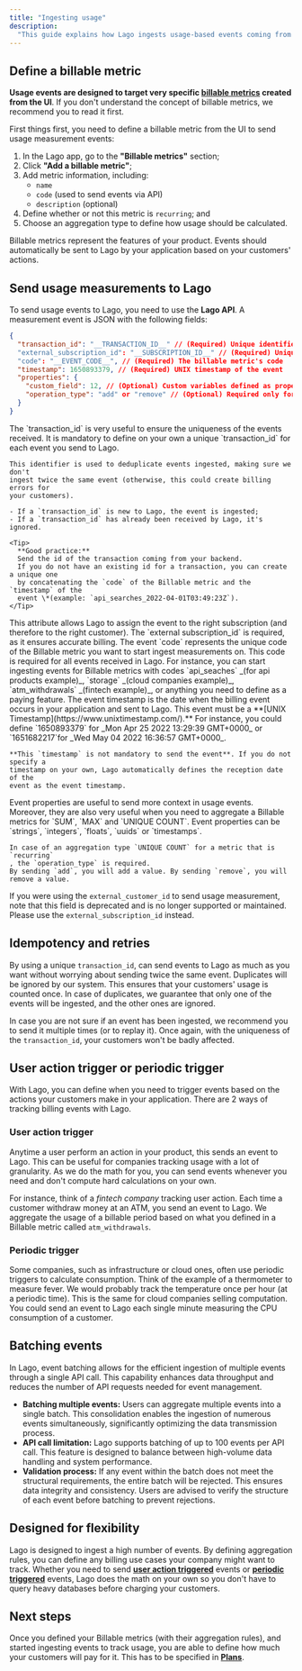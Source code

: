 ```yaml
---
title: "Ingesting usage"
description:
  "This guide explains how Lago ingests usage-based events coming from your application."
---
```


## Define a billable metric[](#define-a-billable-metric "Direct link to heading")

**Usage events are designed to target very specific
[billable metrics](/guide/billable-metrics/create-billable-metrics) created from the UI**. If you don't understand the
concept of billable metrics, we recommend you to read it first.

First things first, you need to define a billable metric from the UI to send
usage measurement events:

1. In the Lago app, go to the **"Billable metrics"** section;
2. Click **"Add a billable metric"**;
3. Add metric information, including:
   - `name`
   - `code` (used to send events via API)
   - `description` (optional)
4. Define whether or not this metric is `recurring`; and
5. Choose an aggregation type to define how usage should be calculated.

Billable metrics represent the features of your product. Events should automatically be sent to Lago by your application
based on your customers' actions.

## Send usage measurements to Lago[](#send-usage-measurements-to-lago "Direct link to heading")

To send usage events to Lago, you need to use the **Lago API**. A measurement
event is JSON with the following fields:

```json
{
  "transaction_id": "__TRANSACTION_ID__" // (Required) Unique identifier of the event
  "external_subscription_id": "__SUBSCRIPTION_ID__" // (Required) Unique identifier of your customer's subscription
  "code": "__EVENT_CODE__", // (Required) The billable metric's code
  "timestamp": 1650893379, // (Required) UNIX timestamp of the event
  "properties": {
    "custom_field": 12, // (Optional) Custom variables defined as properties
    "operation_type": "add" or "remove" // (Optional) Required only for recurring metric based on the unique count aggregation
  }
}
```

<AccordionGroup>
  <Accordion title="1. The transaction_id">
    The `transaction_id` is very useful to ensure the uniqueness of the events
    received. It is mandatory to define on your own a unique `transaction_id` for
    each event you send to Lago.

    This identifier is used to deduplicate events ingested, making sure we don't
    ingest twice the same event (otherwise, this could create billing errors for
    your customers).

    - If a `transaction_id` is new to Lago, the event is ingested;
    - If a `transaction_id` has already been received by Lago, it's ignored.

    <Tip>
      **Good practice:**
      Send the id of the transaction coming from your backend.
      If you do not have an existing id for a transaction, you can create a unique one
      by concatenating the `code` of the Billable metric and the `timestamp` of the
      event \*(example: `api_searches_2022-04-01T03:49:23Z`).
    </Tip>
  </Accordion>
  <Accordion title="2. The external_subscription_id">
    This attribute allows Lago to assign the event to the right subscription (and therefore to the right customer).
    The `external subscription_id` is required, as it ensures accurate billing.
  </Accordion>
  <Accordion title="3. The event code">
    The event `code` represents the unique code of the Billable metric you want to
    start ingest measurements on. This code is required for all events received in
    Lago. For instance, you can start ingesting events for Billable metrics with
    codes `api_seaches` _(for api products example)_, `storage` _(cloud companies
    example)_, `atm_withdrawals` _(fintech example)_, or anything you need to define
    as a paying feature.
  </Accordion>
  <Accordion title="4. The event timestamp">
    The event timestamp is the date when the billing event occurs in your
    application and sent to Lago. This event must be a
    **[UNIX Timestamp](https://www.unixtimestamp.com/).** For instance, you could
    define `1650893379` for _Mon Apr 25 2022 13:29:39 GMT+0000_ or `1651682217`for
    _Wed May 04 2022 16:36:57 GMT+0000_.

    **This `timestamp` is not mandatory to send the event**. If you do not specify a
    timestamp on your own, Lago automatically defines the reception date of the
    event as the event timestamp.
  </Accordion>
  <Accordion title="5. The event properties">
    Event properties are useful to send more context in usage events. Moreover, they
    are also very useful when you need to aggregate a Billable metrics for `SUM`,
    `MAX` and `UNIQUE COUNT`. Event properties can be `strings`, `integers`,
    `floats`, `uuids` or `timestamps`.

    In case of an aggregation type `UNIQUE COUNT` for a metric that is `recurring`
    , the `operation_type` is required.
    By sending `add`, you will add a value. By sending `remove`, you will remove a value.
  </Accordion>
</AccordionGroup>

<Warning>If you were using the `external_customer_id` to send usage measurement, note that this field is deprecated and is no longer supported or maintained. Please use the `external_subscription_id` instead.</Warning>

## Idempotency and retries[](#idempotency-and-retries "Direct link to heading")

By using a unique `transaction_id`, can send events to Lago as much as you want
without worrying about sending twice the same event. Duplicates will be ignored
by our system. This ensures that your customers' usage is counted once. In case
of duplicates, we guarantee that only one of the events will be ingested, and
the other ones are ignored.

In case you are not sure if an event has been ingested, we recommend you to send
it multiple times (or to replay it). Once again, with the uniqueness of the
`transaction_id`, your customers won't be badly affected.

## User action trigger or periodic trigger[](#user-action-trigger-or-periodic-trigger "Direct link to heading")

With Lago, you can define when you need to trigger events based on the actions
your customers make in your application. There are 2 ways of tracking billing
events with Lago.

### User action trigger[](#user-action-trigger "Direct link to heading")

Anytime a user perform an action in your product, this sends an event to Lago.
This can be useful for companies tracking usage with a lot of granularity. As we
do the math for you, you can send events whenever you need and don't compute
hard calculations on your own.

For instance, think of a _fintech company_ tracking user action. Each time a
customer withdraw money at an ATM, you send an event to Lago. We aggregate the
usage of a billable period based on what you defined in a Billable metric called
`atm_withdrawals`.

### Periodic trigger[](#periodic-trigger "Direct link to heading")

Some companies, such as infrastructure or cloud ones, often use periodic
triggers to calculate consumption. Think of the example of a thermometer to
measure fever. We would probably track the temperature once per hour (at a
periodic time). This is the same for cloud companies selling computation. You
could send an event to Lago each single minute measuring the CPU consumption of
a customer.

## Batching events
In Lago, event batching allows for the efficient ingestion of multiple events through a single API call. 
This capability enhances data throughput and reduces the number of API requests needed for event management.
- **Batching multiple events:** Users can aggregate multiple events into a single batch. This consolidation enables the ingestion of numerous events simultaneously, significantly optimizing the data transmission process.
- **API call limitation:** Lago supports batching of up to 100 events per API call. This feature is designed to balance between high-volume data handling and system performance.
- **Validation process:** If any event within the batch does not meet the structural requirements, the entire batch will be rejected. This ensures data integrity and consistency. Users are advised to verify the structure of each event before batching to prevent rejections.


## Designed for flexibility[](#designed-for-flexibility "Direct link to heading")

Lago is designed to ingest a high number of events. By defining aggregation
rules, you can define any billing use cases your company might want to track.
Whether you need to send **[user action triggered](#user-action-trigger)**
events or **[periodic triggered](#periodic-trigger)** events, Lago does the math
on your own so you don't have to query heavy databases before charging your
customers.

## Next steps[](#next-steps "Direct link to heading")

Once you defined your Billable metrics (with their aggregation rules), and
started ingesting events to track usage, you are able to define how much your
customers will pay for it. This has to be specified in
**[Plans](/guide/plans/overview)**.
